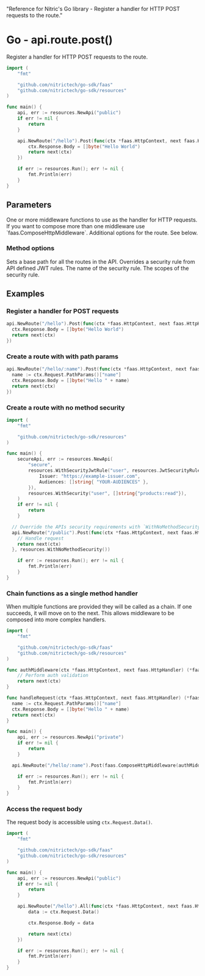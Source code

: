   "Reference for Nitric's Go library - Register a handler for HTTP POST requests to the route."

# Go - api.route.post()

Register a handler for HTTP POST requests to the route.

```go
import (
	"fmt"

	"github.com/nitrictech/go-sdk/faas"
	"github.com/nitrictech/go-sdk/resources"
)

func main() {
	api, err := resources.NewApi("public")
	if err != nil {
		return
	}

	api.NewRoute("/hello").Post(func(ctx *faas.HttpContext, next faas.HttpHandler) (*faas.HttpContext, error) {
		ctx.Response.Body = []byte("Hello World")
		return next(ctx)
	})

	if err := resources.Run(); err != nil {
		fmt.Println(err)
	}
}
```

## Parameters

<Properties>
  <Property name="middleware" required type="HttpMiddleware">
    One or more middleware functions to use as the handler for HTTP requests. If
    you want to compose more than one middleware use
    `faas.ComposeHttpMiddleware`.
  </Property>
  <Property name="options" type="...MethodOption">
    Additional options for the route. See below.
  </Property>
</Properties>

### Method options

<Properties>
  <Property name="WithNoMethodSecurity()" type="MethodOption">
    Sets a base path for all the routes in the API.
  </Property>
  <Property name="WithMethodSecurity()" type="MethodOption">
    Overrides a security rule from API defined JWT rules.
    <Properties nested>
      <Property name="name" required type="string">
        The name of the security rule.
      </Property>
      <Property name="scopes" required type="[]string">
        The scopes of the security rule.
      </Property>
    </Properties>
  </Property>
</Properties>

## Examples

### Register a handler for POST requests

```go
api.NewRoute("/hello").Post(func(ctx *faas.HttpContext, next faas.HttpHandler) (*faas.HttpContext, error) {
  ctx.Response.Body = []byte("Hello World")
  return next(ctx)
})
```

### Create a route with with path params

```go
api.NewRoute("/hello/:name").Post(func(ctx *faas.HttpContext, next faas.HttpHandler) (*faas.HttpContext, error) {
  name := ctx.Request.PathParams()["name"]
  ctx.Response.Body = []byte("Hello " + name)
  return next(ctx)
})
```

### Create a route with no method security

```go
import (
	"fmt"

	"github.com/nitrictech/go-sdk/resources"
)

func main() {
	secureApi, err := resources.NewApi(
		"secure",
		resources.WithSecurityJwtRule("user", resources.JwtSecurityRule{
			Issuer: "https://example-issuer.com",
			Audiences: []string{ "YOUR-AUDIENCES" },
		}),
		resources.WithSecurity("user", []string{"products:read"}),
	)
	if err != nil {
		return
	}

  // Override the APIs security requirements with `WithNoMethodSecurity()`
  api.NewRoute("/public").Post(func(ctx *faas.HttpContext, next faas.HttpHandler) (*faas.HttpContext, error) {
    // Handle request
    return next(ctx)
  }, resources.WithNoMethodSecurity())

	if err := resources.Run(); err != nil {
		fmt.Println(err)
	}
}
```

### Chain functions as a single method handler

When multiple functions are provided they will be called as a chain. If one succeeds, it will move on to the next. This allows middleware to be composed into more complex handlers.

```go
import (
	"fmt"

	"github.com/nitrictech/go-sdk/faas"
	"github.com/nitrictech/go-sdk/resources"
)

func authMiddleware(ctx *faas.HttpContext, next faas.HttpHandler) (*faas.HttpContext, error) {
	// Perform auth validation
	return next(ctx)
}

func handleRequest(ctx *faas.HttpContext, next faas.HttpHandler) (*faas.HttpContext, error) {
  name := ctx.Request.PathParams()["name"]
  ctx.Response.Body = []byte("Hello " + name)
  return next(ctx)
}

func main() {
	api, err := resources.NewApi("private")
	if err != nil {
		return
	}

  api.NewRoute("/hello/:name").Post(faas.ComposeHttpMiddleware(authMiddleware, handleRequest))

	if err := resources.Run(); err != nil {
		fmt.Println(err)
	}
}
```

### Access the request body

The request body is accessible using `ctx.Request.Data()`.

```go
import (
	"fmt"

	"github.com/nitrictech/go-sdk/faas"
	"github.com/nitrictech/go-sdk/resources"
)

func main() {
	api, err := resources.NewApi("public")
	if err != nil {
		return
	}

	api.NewRoute("/hello").All(func(ctx *faas.HttpContext, next faas.HttpHandler) (*faas.HttpContext, error) {
		data := ctx.Request.Data()

		ctx.Response.Body = data

		return next(ctx)
	})

	if err := resources.Run(); err != nil {
		fmt.Println(err)
	}
}
```
